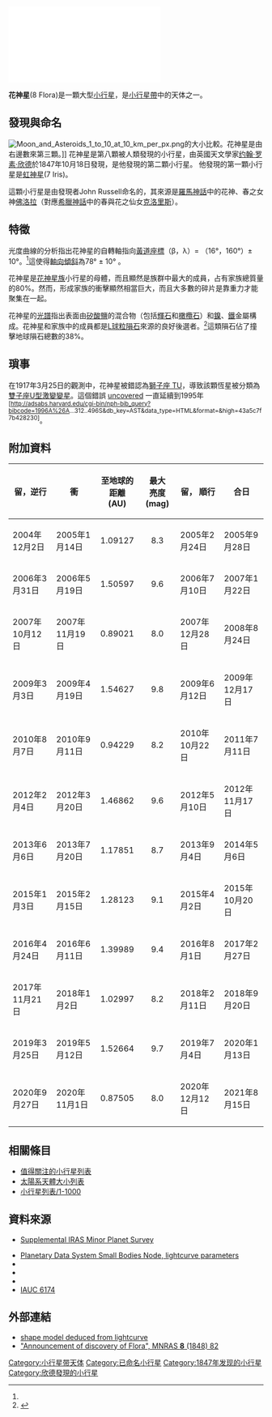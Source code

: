 [[File:8_Flora_VLT_(2021),_deconvolved.pdf|thumb]]
{{Infobox Planet | discovery=yes | physical_characteristics = yes | bgcolour=#FFFFC0 |
name=花神星
 | symbol= [[File:Flora_symbol_(bold).svg|24px]]
 | discoverer=[[約翰·羅素·欣德|約翰·羅素·欣德]]
 | discovered=1847年10月18日
 | alt_names=8 Flora
 | adjectives=Florian
 | named_after = [[佛洛拉|佛洛拉]]
 | mp_category=[[小行星帶|主帶]]（[[花神星族|花神星族]]）
 | orbit_ref=<ref name=jpldata>{{cite web
  |date=2008-04-14|title=JPL Small-Body Database Browser: 8 Flora
  |url=http://ssd.jpl.nasa.gov/sbdb.cgi?sstr=8
  |accessdate=2008-11-27}}</ref>
 | epoch=2005年11月26日（[[儒略日|JD]] 2453700.5）
 | semimajor=329.422 [[Giga|G]]m (2.202 [[天文單位|AU]])
 | perihelion=277.995 Gm (1.858 AU)
 | aphelion=380.850 Gm (2.546 AU)
 | image=
 | eccentricity=0.1561
 | period=1193.549 [[日|日]] (3.27 [[儒略年|a]])
 | inclination=5.886[[角度|°]]
 | asc_node=111.011°
 | arg_peri=285.128°
 | mean_anomaly=156.401°
 | avg_speed=19.95 km/s
 | dimensions=136×136×113 km<ref name=Baer/><br>128 km ([[Geometric_mean|mean]])<br>145×145×120 km<ref name="Torppa2003">{{cite journal| url=http://www.rni.helsinki.fi/~mjk/thirty.pdf| format=PDF| first=J.| last=Torppa| coauthors=et al.| title=Shapes and rotational properties of thirty asteroids from photometric data| journal=Icarus| volume=164| issue=2| pages=346| year=2003| doi=10.1016/S0019-1035(03)00146-5| bibcode=2003Icar..164..346T| access-date=2006-08-25| archive-date=2011-05-25| archive-url=https://www.webcitation.org/5ywHfJA9D?url=https:///| dead-url=no}}</ref>
 | mass=8.47{{e|18}} [[公斤|kg]]<ref name=Baer>
{{cite web
  |year=2008
  |title=Recent Asteroid Mass Determinations
  |publisher=Personal Website
  |author=Jim Baer
  |url=http://home.earthlink.net/~jimbaer1/astmass.txt
  |accessdate=2008-11-27
  |archive-url=https://www.webcitation.org/6HxBzMsli?url=http://home.earthlink.net/~jimbaer1/astmass.txt
  |archive-date=2013-07-08
  |dead-url=yes
  }}
</ref><br>4.3{{e|18}} kg<ref name=Michalak2001>{{cite journal
  |last=Michalak
  |first=G.
  |title=Determination of asteroid masses
  |journal=Astronomy & Astrophysics
  |volume=374
  |issue=2
  |pages=703–711
  |year=2001
  |doi=10.1051/0004-6361:20010731
  |url=http://www.aanda.org/index.php?option=article&access=standard&Itemid=129&url=/articles/aa/abs/2001/29/aa10228/aa10228.html
  |accessdate=2008-11-10
  |bibcode=2001A&A...374..703M
  |archive-date=2012-12-04
  |archive-url=https://archive.is/20121204183828/http://www.aanda.org/index.php?option=article&access=standard&Itemid=129&url=/articles/aa/abs/2001/29/aa10228/aa10228.html
  |dead-url=no
  }}</ref><ref>Michalak2001 assumed masses of perturbing asteroids used in calculations of perturbations of the test asteroids.</ref>
 | density=3.13±1.43 g/[[立方厘米|cm³]]<ref name=Baer/><br>~3.3 g/cm³<ref>Density (D=Mass/Volume=4.376/1.317=~3.3) calculated using JPL radius of 68km and the Michalak2001 assumed mass of 4.376E+18.</ref>
 | surface_grav=~0.045 m/s²
 | escape_velocity=~0.081 km/s
 | rotation=0.533 d (12.799 h)<ref name=jpldata/>
 | spectral_type=[[S-型小行星|S-型小行星]]<ref name=jpldata/>
 | magnitude = 7.9<ref name="Pasachoff1983">{{cite book | author=Donald H. Menzel and Jay M. Pasachoff | year=1983 | title=A Field Guide to the Stars and Planets | url=https://archive.org/details/fieldguidetostar00menz_0 | edition=2nd | publisher=Houghton Mifflin | pages=[https://archive.org/details/fieldguidetostar00menz_0/page/391 391] | location=Boston, MA | isbn=0-395-34835-8 }}</ref> to 11.6
 | abs_magnitude=6.49<ref name=jpldata/>
 | albedo=0.243 ([[geometric_albedo|geometric]])<ref name=jpldata/>
 | angular_size = 0.21" <!-- Horizons 2007-Nov-18 --> to 0.053"
 | single_temperature=~180 [[熱力學溫標|K]]<br>''max:'' 276 K (+3 [[攝氏|°C]])}}

'''花神星'''(8 Flora)是一顆大型[[小行星|小行星]]，是[[小行星帶|小行星帶]]中的天体之一。

== 發現與命名 ==
[[File:Moon_and_Asteroids_1_to_10_at_10_km_per_px.png|thumb]]的大小比較。花神星是由右邊數來第三顆。]]
花神星是第八顆被人類發現的小行星，由英國天文學家[[约翰·罗素·欣德|约翰·罗素·欣德]]於1847年10月18日發現，是他發現的第二顆小行星。
他發現的第一顆小行星是[[虹神星|虹神星]](7 Iris)。

這顆小行星是由發現者John Russell命名的，其來源是[[羅馬神話|羅馬神話]]中的花神、春之女神[[佛洛拉|佛洛拉]]（對應[[希臘神話|希臘神話]]中的春與花之仙女[[克洛里斯|克洛里斯]]）。

== 特徵 ==
光度曲線的分析指出花神星的自轉軸指向[[黃道座標系統|黃道座標]]（β，λ）= （16°，160°）± 10°。<ref name="Torppa2003"/>這使得[[軸向傾斜|軸向傾斜]]為78° ± 10° 。

花神星是[[花神星族|花神星族]]小行星的母體，而且顯然是族群中最大的成員，占有家族總質量的80%。然而，形成家族的衝擊顯然相當巨大，而且大多數的碎片是靠重力才能聚集在一起。

花神星的[[光譜|光譜]]指出表面由[[矽酸鹽|矽酸鹽]]的混合物（包括[[輝石|輝石]]和[[橄欖石|橄欖石]]）和[[鎳|鎳]]、[[鐵|鐵]]金屬構成。花神星和家族中的成員都是[[L球粒隕石|L球粒隕石]]來源的良好後選者。<ref name=Nesvorny>{{cite journal| first=D.| last= Nesvorný| coauthors= et al| title=The Flora Family: A Case of the Dynamically Dispersed Collisional Swarm?| journal=Icarus| volume= 157| pages= 155| year=2002}}</ref>這類隕石佔了撞擊地球隕石總數的38%。

== 瑣事 ==
在1917年3月25日的觀測中，花神星被錯認為[[獅子座_TU|獅子座 TU]]，導致該顆恆星被分類為[[激變變星|雙子座U型激變變星]]。這個錯誤 [http://cfa-www.harvard.edu/iauc/06100/06174.html#Item1 uncovered]{{Dead link|date=2018年11月 |bot=InternetArchiveBot |fix-attempted=yes }} 一直延續到1995年<sup>[http://adsabs.harvard.edu/cgi-bin/nph-bib_query?bibcode=1996A%26A...312..496S&db_key=AST&data_type=HTML&format=&high=43a5c7f7b428230]</sup>。

== 附加資料 ==
{| class="wikitable"
 ! 留，逆行 || 衝 || 至地球的<br />距離 (AU) || 最大<br />亮度 (mag) || 留， 順行|| 合日
 |-
 | 2004年12月2日 || 2005年1月14日 ||align="center"| 1.09127 ||align="center"| 8.3 || 2005年2月24日 || 2005年9月28日
 |-
 | 2006年3月31日 || 2006年5月19日 ||align="center"| 1.50597 ||align="center"| 9.6 || 2006年7月10日|| 2007年1月22日
 |-
 | 2007年10月12日 || 2007年11月19日 ||align="center"| 0.89021 ||align="center"| 8.0 || 2007年12月28日 || 2008年8月24日
 |-
 | 2009年3月3日 || 2009年4月19日 ||align="center"| 1.54627 ||align="center"| 9.8 || 2009年6月12日 || 2009年12月17日
 |-
 | 2010年8月7日 || 2010年9月11日 ||align="center"| 0.94229 ||align="center"| 8.2 || 2010年10月22日 || 2011年7月11日
 |-
 | 2012年2月4日 || 2012年3月20日 ||align="center"| 1.46862 ||align="center"| 9.6 || 2012年5月10日 || 2012年11月17日
 |-
 | 2013年6月6日 || 2013年7月20日 ||align="center"| 1.17851 ||align="center"| 8.7 || 2013年9月4日 || 2014年5月6日
 |-
 | 2015年1月3日 || 2015年2月15日 ||align="center"| 1.28123 ||align="center"| 9.1 || 2015年4月2日 || 2015年10月20日
 |-
 | 2016年4月24日 || 2016年6月11日 ||align="center"| 1.39989 ||align="center"| 9.4 || 2016年8月1日 || 2017年2月27日
 |-
 | 2017年11月21日 || 2018年1月2日 ||align="center"| 1.02997 ||align="center"| 8.2 || 2018年2月11日 || 2018年9月20日
 |-
 | 2019年3月25日 || 2019年5月12日 ||align="center"| 1.52664 ||align="center"| 9.7 || 2019年7月4日 || 2020年1月13日
 |-
 | 2020年9月27日 || 2020年11月1日 ||align="center"| 0.87505 ||align="center"| 8.0 || 2020年12月12日 || 2021年8月15日
 |}

== 相關條目 ==
{{portal|太陽系|Solar system.jpg}}

* [[值得關注的小行星列表|值得關注的小行星列表]]
* [[太陽系天體大小列表|太陽系天體大小列表]]
* [[小行星列表/1-1000|小行星列表/1-1000]]

== 資料來源 ==

{{reflist}}
* <div id="IRAS">[http://www.psi.edu/pds/archive/astdata04/simps04/diamalb.tab Supplemental IRAS Minor Planet Survey] {{Wayback|url=http://www.psi.edu/pds/archive/astdata04/simps04/diamalb.tab |date=20060623213811 }}</div>
* [http://www.psi.edu/pds/archive/lc.html Planetary Data System Small Bodies Node, lightcurve parameters] {{Wayback|url=http://www.psi.edu/pds/archive/lc.html |date=20060614093519 }}
* <div id="Schmadel">{{Cite journal | url = http://adsabs.harvard.edu/cgi-bin/nph-bib_query?bibcode=1996A%26A...312..496S&db_key=AST&data_type=HTML&format=&high=43a5c7f7b428230 | author = L. D. Schmadel et al | title = TU Leonis = (8) Flora: the non-existence of a U Geminorum star | journal = Astronomy & Astrophysics | volume = 312 | pages = 496 | year = 1996}}</div>
* <div id="Krasinsky">{{Cite journal | author = G. A. Krasinsky et al | title = Hidden Mass in the Asteroid Belt | journal = Icarus | volume = 158 | pages = 98 | year = 2002}}</div>
* <div id="Nesvorny">{{Cite journal | author = D. Nesvorný et al | title = The Flora Family: A Case of the Dynamically Dispersed Collisional Swarm? | journal = Icarus | volume = 157 | pages = 155 | year = 2002}}</div>
* [http://cfa-www.harvard.edu/iauc/06100/06174.html#Item1 IAUC 6174]{{Dead link|date=2018年11月 |bot=InternetArchiveBot |fix-attempted=yes }}

== 外部連結 ==
* [http://www.rni.helsinki.fi/~mjk/thirty.pdf shape model deduced from lightcurve] {{WebCite|url=https://www.webcitation.org/5ywHfJA9D?url=https:/// |date=20110525072002 |dateformat=iso }}
* [http://adsabs.harvard.edu//full/seri/MNRAS/0008//0000082.000.html "Announcement of discovery of Flora", MNRAS '''8''' (1848) 82] {{Wayback|url=http://adsabs.harvard.edu//full/seri/MNRAS/0008//0000082.000.html |date=20110514002453 }}

{{小天體}}
{{Minor Planet Number|(7)[[虹神星|虹神星]]|(9)[[穎神星|穎神星]]}}

[[Category:小行星带天体|Category:小行星带天体]]
[[Category:已命名小行星|Category:已命名小行星]]
[[Category:1847年发现的小行星|Category:1847年发现的小行星]]
[[Category:欣德發現的小行星|Category:欣德發現的小行星]]